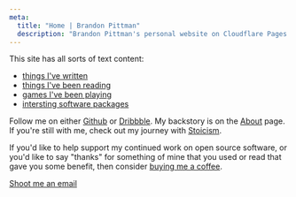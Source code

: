 ```yaml
---
meta:
  title: "Home | Brandon Pittman"
  description: "Brandon Pittman's personal website on Cloudflare Pages."
---
```



This site has all sorts of text content:

- [things I've written](/writing)
- [things I've been reading](/reading)
- [games I've been playing](/gaming)
- [intersting software packages](/interested-in/packages)

Follow me on either [Github](https://github.com/brandonpittman) or
[Dribbble](https://dribbble.com/pittman). My backstory is on the
[About](/about) page. If you're still with me, check out my journey with
[Stoicism](/stoic).

If you'd like to help support my continued work on open source software, or
you'd like to say "thanks" for something of mine that you used or read that
gave you some benefit, then consider [buying me a
coffee](https://buymeacoffee.com/blp).

<div id="contact" className="flex gap-1 items-center mt-16">
  <MailIcon className="w-5 h-5 lg:w-6 lg:h-6 text-gray-400" />

  <a href="mailto:hey@blp.is" className="leading-none">Shoot me an email</a>
</div>
